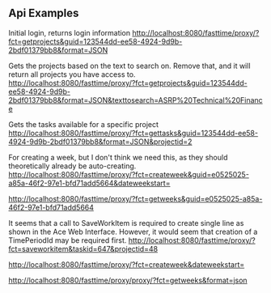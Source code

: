 == Api Examples ==

Initial login, returns login information
http://localhost:8080/fasttime/proxy/?fct=getprojects&guid=123544dd-ee58-4924-9d9b-2bdf01379bb8&format=JSON

Gets the projects based on the text to search on.  Remove that, and it will return all projects you have access to.
http://localhost:8080/fasttime/proxy/?fct=getprojects&guid=123544dd-ee58-4924-9d9b-2bdf01379bb8&format=JSON&texttosearch=ASRP%20Technical%20Finance

Gets the tasks available for a specific project
http://localhost:8080/fasttime/proxy/?fct=gettasks&guid=123544dd-ee58-4924-9d9b-2bdf01379bb8&format=JSON&projectid=2

For creating a week, but I don't think we need this, as they should theoretically already be auto-creating.
http://localhost:8080/fasttime/proxy/?fct=createweek&guid=e0525025-a85a-46f2-97e1-bfd71add5664&dateweekstart=

http://localhost:8080/fasttime/proxy/?fct=getweeks&guid=e0525025-a85a-46f2-97e1-bfd71add5664

It seems that a call to SaveWorkItem is required to create single line as shown in the Ace Web Interface.  However, it would seem that creation of a TimePeriodId may be required first.
http://localhost:8080/fasttime/proxy/?fct=saveworkitem&taskid=647&projectid=48


http://localhost:8080/fasttime/proxy/?fct=createweek&dateweekstart=

http://localhost:8080/fasttime/proxy/proxy/?fct=getweeks&format=json

